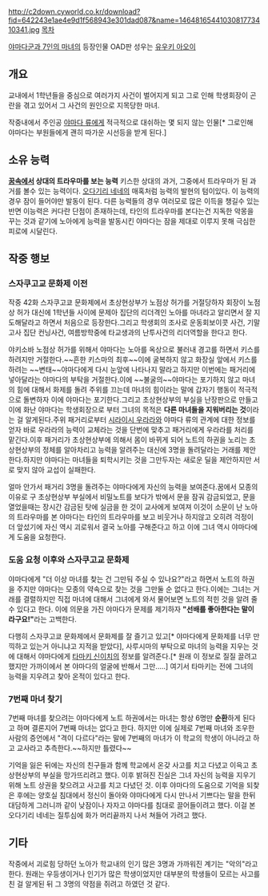 http://c2down.cyworld.co.kr/download?fid=642243e1ae4e9d1f568943e301dad087&name=1464816544103081773410341.jpg
[[목차]]

[[야마다군과 7인의 마녀]]의 등장인물 
OAD판 성우는 [[유우키 아오이]]

== 개요 ==
교내에서 1학년들을 중심으로 여러가지 사건이 벌어지게 되고 그로 인해 학생회장이 곤란을 겪고 있어서 그 사건의 원인으로 지목당한 마녀. 

작중내에서 주인공 [[야마다 류]]에게 적극적으로 대쉬하는 몇 되지 않는 인물[* 그로인해 야마다는 부원들에게 괜히 따가운 시선등을 받게 된다.]

== 소유 능력 ==
'''[[꿈]]속에서 상대의 트라우마를 보는 능력'''
키스한 상대의 과거, 그중에서 트라우마가 된 과거를 볼수 있는 능력이다. [[오다기리 네네]]의 매혹처럼 능력의 발현의 텀이있다. 이 능력의 경우 잠이 들어야만 발동이 된다. 다른 능력들의 경우 여러모로 많은 이득을 챙길수 있는반면 이능력은 커다란 단점이 존재하는데, 타인의 트라우마를 본다는건 지독한 악몽을 꾸는 것과 같기에 노아에게 능력을 발동시킨 야마다는 잠을 제대로 이루지 못해 극심한 피로에 시달린다.

== 작중 행보 ==
=== 스자쿠고교 문화제 이전 === 
작중 42화 스자쿠고쿄 문화제에서 초상현상부가 노점상 허가를 거절당하자 회장이 노점상 허가 대신에 1학년들 사이에 문제아 집단의 리더격인 노아를 마녀라고 알리면서 잘 지도해달라고 하면서 처음으로 등장한다.그리고 학생회의 조사로 운동회보이콧 사건, 기말고사 집단 컨닝사건, 여름방학중에 타교생과의 난투사건의 리더역할을 한다고 한다.

야키소바 노점상 허가를 위해서 야마다는 노아를 옥상으로 불러내 경고를 하면서 키스를 하려지만 거절한다.~~흔한 키스마의 최후~~이에 굴복하지 않고 화장실 앞에서 키스를 하려는 ~~변태~~야마다에게 다시 눈앞에 나타나지 말라고 하지만 이번에는 패거리에 넣아달라는 야마다의 부탁을 거절한다.이에 ~~불굴의~~야마다는 포기하지 않고 마녀의 힘에 대해서 화제를 돌려 주위를 끄는데 마녀의 힘이라는 말에 갑자기 행동이 적극적으로 돌변하자 이에 야마다는 포기한다.그리고 초상현상부의 부실을 난장판으로 만들고 이에 화난 야마다는 학생회장으로 부터 그녀의 목적은 '''다른 마녀들을 지워버리는 것'''이라는 걸 알게된다.주위 패거리로부터 [[시라이시 우라라]]와 야마다 류의 관계에 대한 정보를 얻자 바로 우라라의 능력이 교체라는 것을 단번에 맞추고 패거리에게 우라라를 처리를 맡긴다.이후 패거리가 초상현상부에 의해서 몸이 바뀌게 되어 노트의 하권을 노리는 초상현상부의 정체를 알아차리고 능력을 알려주는 대신에 3명을 돌려달라는 거래를 제안한다.하지만 야마다는 마녀들을 퇴학시키는 것을 그만두자는 새로운 딜을 제안하지만 서로 맞지 않아 교섭이 실패한다.

얼마 안가서 패거리 3명을 돌려주는 야마다에게 자신의 능력을 보여준다.꿈에서 모종의 이유로 구 초상현상부 부실에서 비밀노트를 보다가 밖에서 문을 잠궈 감금되었고, 문을 열었을때는 장시간 감금된 탓에 실금을 한 것이 교사에게 보여져 이것이 소문이 난 노아의 트라우마를 본 야마다는 타인의 트라우마를 보고 비웃거나 하지않고 오히려 걱정이 더 앞섰기에 자신 역시 괴로워서 결국 노아를 구해준다고 하고 이에 그녀 역시 야마다에게 도움을 요청한다.
=== 도움 요청 이후와 스자쿠고교 문화제 === 
야마다에게 "더 이상 마녀를 찾는 건 그만둬 주실 수 있나요?"라고 하면서 노트의 하권을 주지만 야마다는 모종의 약속으로 찾는 것을 그만둘 순 없다고 한다.이에는 그녀는 거래를 결렬하지만 직접 마녀에 대해서 그녀에게 와서 물어보면 노트의 적힌 것을 알려 줄 수 있다고 한다. 이에 의문을 가진 야마다가 문제를 제기하자 '''"선배를 좋아한다는 말이라구요!"'''라는 고백한다.

다행히 스자쿠고쿄 문화제에서 문화제를 잘 즐기고 있고[* 야마다에게 문화제를 너무 만끽하고 있는거 아니냐고 지적을 받았다], 사루시마의 부탁으로 마녀의 능력을 지우는 것에 대해서 야마다에게 [[타마키 신이치]]의 정보를 알려준다.[* 원래 이 정보로 질질 끌려고 했지만 가까이에서 본 야마다의 얼굴에 반해서 그만.....] 여기서 타마키는 전에 그녀의 능력을 지우려고 찾아 온적이 있다고 한다.

=== 7번째 마녀 찾기 === 
7번째 마녀를 찾으려는 야마다에게 노트 하권에서는 마녀는 항상 6명만 '''순환'''하게 된다고 하며 결론지어 7번째 마녀는 없다고 한다. 하지만 이에 실제로 7번째 마녀와 조우한 사람의 증언에서 "격이 다르다"라는 말에 7번째의 마녀가 이 학교의 학생이 아니라고 하고 교사라고 추측한다.~~하지만 틀렸다~~

기억을 잃은 뒤에는 자신의 친구들과 함께 학교에서 온갖 사고를 치고 다녔고 이윽고 초상현상부의 부실을 망가뜨리려고 했다. 이후 밝혀진 진실은 그녀 자신의 능력을 지우기 위해 노트 상권을 찾으려고 사고를 치고 다녔던 것. 이후 야마다의 도움으로 기억을 되찾은 후에는 양호실 침대에서 정신이 돌아와 야마다에게 다시 만나서 기쁘다는 말을 한뒤 대담하게 그러니까 같이 낮잠이나 자자고 야마다를 침대로 끌어들이려고 했다. 이걸 본 오다기리 네네는 질투심에 화가 머리끝까지 나서 쳐들어 가려고 했다. 

== 기타 == 
작중에서 괴로힘 당하던 노아가 학교내의 인기 많은 3명과 가까워진 계기는 "악의"라고 한다. 원래는 우등생이거나 인기가 많은 학생이었지만 대부분의 학생들이 모르는 사고를 친 걸 알게된 뒤 그 3명의 약점을 쥐려고 하였던 것 같다.
